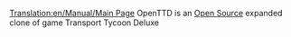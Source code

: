 [[Translation:en/Manual/Main Page]]
OpenTTD is an [http://www.opensource.org Open Source] expanded clone of game Transport Tycoon Deluxe